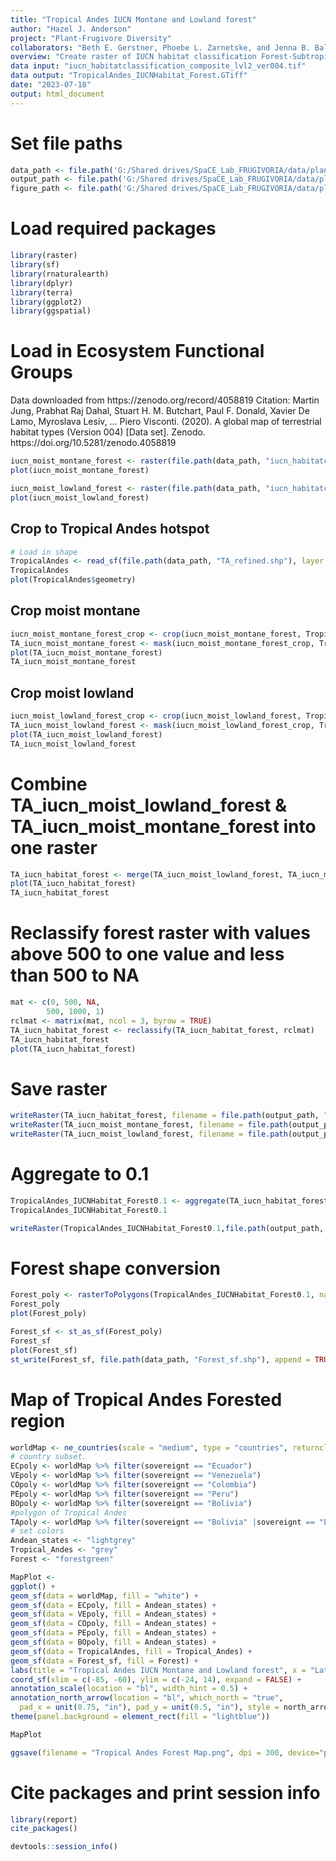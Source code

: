 ```yaml
---
title: "Tropical Andes IUCN Montane and Lowland forest"
author: "Hazel J. Anderson"
project: "Plant-Frugivore Diversity"
collaborators: "Beth E. Gerstner, Phoebe L. Zarnetske, and Jenna B. Baljunas"
overview: "Create raster of IUCN habitat classification Forest-Subtropical moist montane and Forest - Subtropical moist lowland for Tropical Andes."
data input: "iucn_habitatclassification_composite_lvl2_ver004.tif"
data output: "TropicalAndes_IUCNHabitat_Forest.GTiff"
date: "2023-07-18"
output: html_document
---
```



# Set file paths
```r
data_path <- file.path('G:/Shared drives/SpaCE_Lab_FRUGIVORIA/data/plants/L0')
output_path <- file.path('G:/Shared drives/SpaCE_Lab_FRUGIVORIA/data/plants/L0')
figure_path <- file.path('G:/Shared drives/SpaCE_Lab_FRUGIVORIA/data/plants/figures')
```

# Load required packages
```r
library(raster)
library(sf)
library(rnaturalearth)
library(dplyr)
library(terra)
library(ggplot2)
library(ggspatial)
```

# Load in Ecosystem Functional Groups
Data downloaded from https://zenodo.org/record/4058819
Citation: Martin Jung, Prabhat Raj Dahal, Stuart H. M. Butchart, Paul F. Donald, Xavier De Lamo, Myroslava Lesiv, … Piero Visconti. (2020). A global map of terrestrial habitat types (Version 004) [Data set]. Zenodo. https://doi.org/10.5281/zenodo.4058819

```r
iucn_moist_montane_forest <- raster(file.path(data_path, "iucn_habitatclassification_composite_lvl2_ver004/lvl2_frac_1km_ver004/iucn_habitatclassification_fraction_lvl2__109_Forest – Subtropical-tropical moist montane__ver004.tif"))
plot(iucn_moist_montane_forest)
```

```r
iucn_moist_lowland_forest <- raster(file.path(data_path, "iucn_habitatclassification_composite_lvl2_ver004/lvl2_frac_1km_ver004/iucn_habitatclassification_fraction_lvl2__106_Forest – Subtropical-tropical moist lowland__ver004.tif"))
plot(iucn_moist_lowland_forest)
```

## Crop to Tropical Andes hotspot
```r
# Load in shape
TropicalAndes <- read_sf(file.path(data_path, "TA_refined.shp"), layer = "TA_refined")
TropicalAndes
plot(TropicalAndes$geometry)
```

## Crop moist montane
```r
iucn_moist_montane_forest_crop <- crop(iucn_moist_montane_forest, TropicalAndes)
TA_iucn_moist_montane_forest <- mask(iucn_moist_montane_forest_crop, TropicalAndes)
plot(TA_iucn_moist_montane_forest)
TA_iucn_moist_montane_forest
```

## Crop moist lowland
```r
iucn_moist_lowland_forest_crop <- crop(iucn_moist_lowland_forest, TropicalAndes)
TA_iucn_moist_lowland_forest <- mask(iucn_moist_lowland_forest_crop, TropicalAndes)
plot(TA_iucn_moist_lowland_forest)
TA_iucn_moist_lowland_forest
```

# Combine TA_iucn_moist_lowland_forest & TA_iucn_moist_montane_forest into one raster
```r
TA_iucn_habitat_forest <- merge(TA_iucn_moist_lowland_forest, TA_iucn_moist_montane_forest)
plot(TA_iucn_habitat_forest)
TA_iucn_habitat_forest
```

# Reclassify forest raster with values above 500 to one value and less than 500 to NA
```r
mat <- c(0, 500, NA,
        500, 1000, 1)
rclmat <- matrix(mat, ncol = 3, byrow = TRUE)
TA_iucn_habitat_forest <- reclassify(TA_iucn_habitat_forest, rclmat)
TA_iucn_habitat_forest
plot(TA_iucn_habitat_forest)
```

# Save raster
```r
writeRaster(TA_iucn_habitat_forest, filename = file.path(output_path, "TropicalAndes_IUCNHabitat_Forest.GTiff"), format = "GTiff", overwrite=TRUE)
writeRaster(TA_iucn_moist_montane_forest, filename = file.path(output_path, "TropicalAndes_IUCNHabitat_Forest_Montane.GTiff"), format = "GTiff", overwrite=TRUE)
writeRaster(TA_iucn_moist_lowland_forest, filename = file.path(output_path, "TropicalAndes_IUCNHabitat_Forest_Lowland.GTiff"), format = "GTiff", overwrite=TRUE)
```

# Aggregate to 0.1
```r
TropicalAndes_IUCNHabitat_Forest0.1 <- aggregate(TA_iucn_habitat_forest, 10, fun=mean, na.rm=TRUE)
TropicalAndes_IUCNHabitat_Forest0.1
```

```r
writeRaster(TropicalAndes_IUCNHabitat_Forest0.1,file.path(output_path, "TropicalAndes_IUCNHabitat_Forest0.1.tif"), overwrite = TRUE)
```


# Forest shape conversion

```r
Forest_poly <- rasterToPolygons(TropicalAndes_IUCNHabitat_Forest0.1, na.rm = TRUE, dissolve = TRUE)
Forest_poly
plot(Forest_poly)
```

```r
Forest_sf <- st_as_sf(Forest_poly)
Forest_sf
plot(Forest_sf)
st_write(Forest_sf, file.path(data_path, "Forest_sf.shp"), append = TRUE)
```

# Map of Tropical Andes Forested region
```r
worldMap <- ne_countries(scale = "medium", type = "countries", returnclass = "sf")
# country subset. 
ECpoly <- worldMap %>% filter(sovereignt == "Ecuador")
VEpoly <- worldMap %>% filter(sovereignt == "Venezuela")
COpoly <- worldMap %>% filter(sovereignt == "Colombia")
PEpoly <- worldMap %>% filter(sovereignt == "Peru")
BOpoly <- worldMap %>% filter(sovereignt == "Bolivia")
#polygon of Tropical Andes
TApoly <- worldMap %>% filter(sovereignt == "Bolivia" |sovereignt == "Ecuador" | sovereignt == "Venezuela" | sovereignt == "Colombia" | sovereignt == "Peru")
# set colors
Andean_states <- "lightgrey"
Tropical_Andes <- "grey"
Forest <- "forestgreen"
```


```r
MapPlot <-
ggplot() +
geom_sf(data = worldMap, fill = "white") +
geom_sf(data = ECpoly, fill = Andean_states) +
geom_sf(data = VEpoly, fill = Andean_states) +
geom_sf(data = COpoly, fill = Andean_states) +
geom_sf(data = PEpoly, fill = Andean_states) +
geom_sf(data = BOpoly, fill = Andean_states) +
geom_sf(data = TropicalAndes, fill = Tropical_Andes) +
geom_sf(data = Forest_sf, fill = Forest) +
labs(title = "Tropical Andes IUCN Montane and Lowland forest", x = "Latitude", y = "Longitude") +
coord_sf(xlim = c(-85, -60), ylim = c(-24, 14), expand = FALSE) +
annotation_scale(location = "bl", width_hint = 0.5) +
annotation_north_arrow(location = "bl", which_north = "true", 
  pad_x = unit(0.75, "in"), pad_y = unit(0.5, "in"), style = north_arrow_fancy_orienteering) +
theme(panel.background = element_rect(fill = "lightblue"))

MapPlot
```

```r
ggsave(filename = "Tropical Andes Forest Map.png", dpi = 300, device="png", path = output_path)
```

# Cite packages and print session info
```r
library(report)
cite_packages()

devtools::session_info()
```